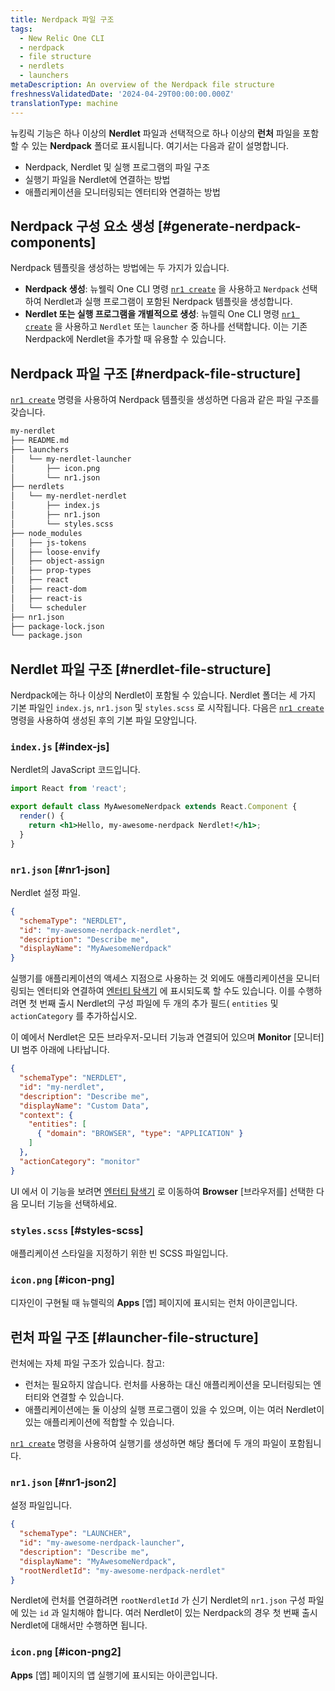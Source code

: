 ```yaml
---
title: Nerdpack 파일 구조
tags:
  - New Relic One CLI
  - nerdpack
  - file structure
  - nerdlets
  - launchers
metaDescription: An overview of the Nerdpack file structure
freshnessValidatedDate: '2024-04-29T00:00:00.000Z'
translationType: machine
---
```


뉴킹릭 기능은 하나 이상의 **Nerdlet** 파일과 선택적으로 하나 이상의 **런처** 파일을 포함할 수 있는 **Nerdpack** 폴더로 표시됩니다. 여기서는 다음과 같이 설명합니다.

* Nerdpack, Nerdlet 및 실행 프로그램의 파일 구조
* 실행기 파일을 Nerdlet에 연결하는 방법
* 애플리케이션을 모니터링되는 엔터티와 연결하는 방법

## Nerdpack 구성 요소 생성 [#generate-nerdpack-components]

Nerdpack 템플릿을 생성하는 방법에는 두 가지가 있습니다.

* **Nerdpack 생성**: 뉴웰릭 One CLI 명령 [`nr1 create`](/docs/new-relic-solutions/build-nr-ui/nr1-cli/nr1-common/#nr1-create) 을 사용하고 `Nerdpack` 선택하여 Nerdlet과 실행 프로그램이 포함된 Nerdpack 템플릿을 생성합니다.
* **Nerdlet 또는 실행 프로그램을 개별적으로 생성**: 뉴렐릭 One CLI 명령 [`nr1 create`](/docs/new-relic-solutions/build-nr-ui/nr1-cli/nr1-common/#nr1-create) 을 사용하고 `Nerdlet` 또는 `launcher` 중 하나를 선택합니다. 이는 기존 Nerdpack에 Nerdlet을 추가할 때 유용할 수 있습니다.

## Nerdpack 파일 구조 [#nerdpack-file-structure]

[`nr1 create`](/docs/new-relic-solutions/build-nr-ui/nr1-cli/nr1-common/#nr1-create) 명령을 사용하여 Nerdpack 템플릿을 생성하면 다음과 같은 파일 구조를 갖습니다.

```txt copyable=false lineNumbers=false
my-nerdlet
├── README.md
├── launchers
│   └── my-nerdlet-launcher
│       ├── icon.png
│       └── nr1.json
├── nerdlets
│   └── my-nerdlet-nerdlet
│       ├── index.js
│       ├── nr1.json
│       └── styles.scss
├── node_modules
│   ├── js-tokens
│   ├── loose-envify
│   ├── object-assign
│   ├── prop-types
│   ├── react
│   ├── react-dom
│   ├── react-is
│   └── scheduler
├── nr1.json
├── package-lock.json
└── package.json
```

## Nerdlet 파일 구조 [#nerdlet-file-structure]

Nerdpack에는 하나 이상의 Nerdlet이 포함될 수 있습니다. Nerdlet 폴더는 세 가지 기본 파일인 `index.js`, `nr1.json` 및 `styles.scss` 로 시작됩니다. 다음은 [`nr1 create`](/docs/new-relic-solutions/build-nr-ui/nr1-cli/nr1-common/#nr1-create) 명령을 사용하여 생성된 후의 기본 파일 모양입니다.

### `index.js` [#index-js]

Nerdlet의 JavaScript 코드입니다.

```jsx copy=false lineNumbers=false
import React from 'react';

export default class MyAwesomeNerdpack extends React.Component {
  render() {
    return <h1>Hello, my-awesome-nerdpack Nerdlet!</h1>;
  }
}
```

### `nr1.json` [#nr1-json]

Nerdlet 설정 파일.

```json copy=false lineNumbers=false
{
  "schemaType": "NERDLET",
  "id": "my-awesome-nerdpack-nerdlet",
  "description": "Describe me",
  "displayName": "MyAwesomeNerdpack"
}
```

실행기를 애플리케이션의 액세스 지점으로 사용하는 것 외에도 애플리케이션을 모니터링되는 엔터티와 연결하여 [엔터티 탐색기](/docs/new-relic-solutions/new-relic-one/core-concepts/new-relic-explorer-view-performance-across-apps-services-hosts/) 에 표시되도록 할 수도 있습니다. 이를 수행하려면 첫 번째 출시 Nerdlet의 구성 파일에 두 개의 추가 필드( `entities` 및 `actionCategory` 를 추가하십시오.

이 예에서 Nerdlet은 모든 브라우저-모니터 기능과 연결되어 있으며 **Monitor** \[모니터] UI 범주 아래에 나타납니다.

```json copy=false lineNumbers=false
{
  "schemaType": "NERDLET",
  "id": "my-nerdlet",
  "description": "Describe me",
  "displayName": "Custom Data",
  "context": {
    "entities": [
      { "domain": "BROWSER", "type": "APPLICATION" }
    ]
  },
  "actionCategory": "monitor"
}
```

UI 에서 이 기능을 보려면 [엔터티 탐색기](/docs/new-relic-solutions/new-relic-one/core-concepts/new-relic-explorer-view-performance-across-apps-services-hosts/) 로 이동하여 **Browser** \[브라우저를] 선택한 다음 모니터 기능을 선택하세요.

### `styles.scss` [#styles-scss]

애플리케이션 스타일을 지정하기 위한 빈 SCSS 파일입니다.

### `icon.png` [#icon-png]

디자인이 구현될 때 뉴렐릭의 **Apps** \[앱] 페이지에 표시되는 런처 아이콘입니다.

## 런처 파일 구조 [#launcher-file-structure]

런처에는 자체 파일 구조가 있습니다. 참고:

* 런처는 필요하지 않습니다. 런처를 사용하는 대신 애플리케이션을 모니터링되는 엔터티와 연결할 수 있습니다.
* 애플리케이션에는 둘 이상의 실행 프로그램이 있을 수 있으며, 이는 여러 Nerdlet이 있는 애플리케이션에 적합할 수 있습니다.

[`nr1 create`](/docs/new-relic-solutions/build-nr-ui/nr1-cli/nr1-common/#nr1-create) 명령을 사용하여 실행기를 생성하면 해당 폴더에 두 개의 파일이 포함됩니다.

### `nr1.json` [#nr1-json2]

설정 파일입니다.

```json copy=false lineNumbers=false
{
  "schemaType": "LAUNCHER",
  "id": "my-awesome-nerdpack-launcher",
  "description": "Describe me",
  "displayName": "MyAwesomeNerdpack",
  "rootNerdletId": "my-awesome-nerdpack-nerdlet"
}
```

Nerdlet에 런처를 연결하려면 `rootNerdletId` 가 신기 Nerdlet의 `nr1.json` 구성 파일에 있는 `id` 과 일치해야 합니다. 여러 Nerdlet이 있는 Nerdpack의 경우 첫 번째 출시 Nerdlet에 대해서만 수행하면 됩니다.

### `icon.png` [#icon-png2]

**Apps** \[앱] 페이지의 앱 실행기에 표시되는 아이콘입니다.
